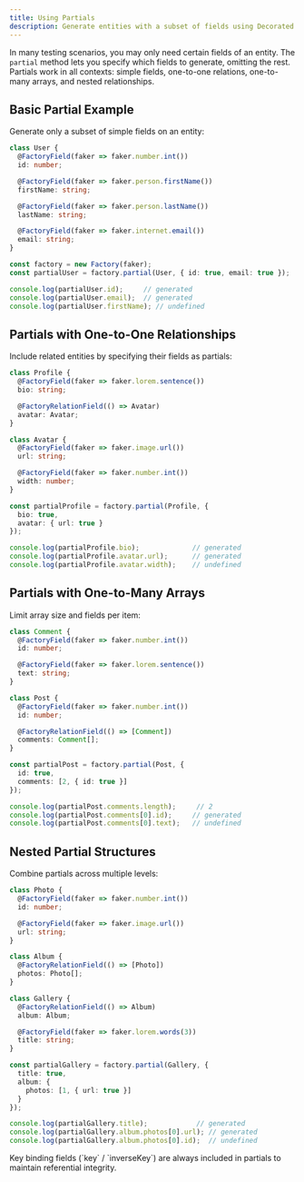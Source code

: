 ```yaml
---
title: Using Partials
description: Generate entities with a subset of fields using Decorated Factory
---
```


In many testing scenarios, you may only need certain fields of an entity. The `partial` method lets you specify which fields to generate, omitting the rest. Partials work in all contexts: simple fields, one-to-one relations, one-to-many arrays, and nested relationships.

## Basic Partial Example

Generate only a subset of simple fields on an entity:

```typescript
class User {
  @FactoryField(faker => faker.number.int())
  id: number;

  @FactoryField(faker => faker.person.firstName())
  firstName: string;

  @FactoryField(faker => faker.person.lastName())
  lastName: string;

  @FactoryField(faker => faker.internet.email())
  email: string;
}

const factory = new Factory(faker);
const partialUser = factory.partial(User, { id: true, email: true });

console.log(partialUser.id);     // generated
console.log(partialUser.email);  // generated
console.log(partialUser.firstName); // undefined
```

## Partials with One-to-One Relationships

Include related entities by specifying their fields as partials:

```typescript
class Profile {
  @FactoryField(faker => faker.lorem.sentence())
  bio: string;

  @FactoryRelationField(() => Avatar)
  avatar: Avatar;
}

class Avatar {
  @FactoryField(faker => faker.image.url())
  url: string;

  @FactoryField(faker => faker.number.int())
  width: number;
}

const partialProfile = factory.partial(Profile, {
  bio: true,
  avatar: { url: true }
});

console.log(partialProfile.bio);             // generated
console.log(partialProfile.avatar.url);      // generated
console.log(partialProfile.avatar.width);    // undefined
```

## Partials with One-to-Many Arrays

Limit array size and fields per item:

```typescript
class Comment {
  @FactoryField(faker => faker.number.int())
  id: number;

  @FactoryField(faker => faker.lorem.sentence())
  text: string;
}

class Post {
  @FactoryField(faker => faker.number.int())
  id: number;

  @FactoryRelationField(() => [Comment])
  comments: Comment[];
}

const partialPost = factory.partial(Post, {
  id: true,
  comments: [2, { id: true }]
});

console.log(partialPost.comments.length);     // 2
console.log(partialPost.comments[0].id);     // generated
console.log(partialPost.comments[0].text);   // undefined
```  

## Nested Partial Structures

Combine partials across multiple levels:

```typescript
class Photo {
  @FactoryField(faker => faker.number.int())
  id: number;

  @FactoryField(faker => faker.image.url())
  url: string;
}

class Album {
  @FactoryRelationField(() => [Photo])
  photos: Photo[];
}

class Gallery {
  @FactoryRelationField(() => Album)
  album: Album;

  @FactoryField(faker => faker.lorem.words(3))
  title: string;
}

const partialGallery = factory.partial(Gallery, {
  title: true,
  album: {
    photos: [1, { url: true }]
  }
});

console.log(partialGallery.title);            // generated
console.log(partialGallery.album.photos[0].url); // generated
console.log(partialGallery.album.photos[0].id);  // undefined
```

<Callout>
    Key binding fields (`key` / `inverseKey`) are always included in partials to maintain referential integrity.
</Callout>



